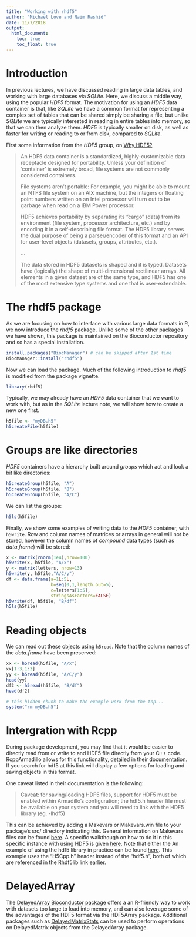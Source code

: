 ```yaml
---
title: "Working with rhdf5"
author: "Michael Love and Naim Rashid"
date: 11/7/2018
output: 
  html_document:
    toc: true
    toc_float: true
---
```


# Introduction

In previous lectures, we have discussed reading in large data tables,
and working with large databases via *SQLite*. Here, we discuss a
middle way, using the popular *HDF5* format. The motivation for using
an *HDF5* data container is that, like *SQLite* we have a common
format for representing a complex set of tables that can be shared
simply be sharing a file, but unlike *SQLite* we are typically
interested in reading in entire tables into memory, so that we can
then analyze them. *HDF5* is typically smaller on disk, as well as
faster for writing or reading to or from disk, compared to *SQLite*. 

First some information from the *HDF5* group, on 
[Why HDF5?](https://support.hdfgroup.org/HDF5/faq/whyhdf5.html)

> An HDF5 data container is a standardized, highly-customizable data
> receptacle designed for portability. Unless your definition of
> 'container' is extremely broad, file systems are not commonly
> considered containers. 
>
> File systems aren't portable: For example, you might be able to
> mount an NTFS file system on an AIX machine, but the integers or
> floating point numbers written on an Intel processor will turn out
> to be garbage when read on a IBM Power processor. 
>
> HDF5 achieves portability by separating its "cargo" (data) from its
> environment (file system, processor architecture, etc.) and by
> encoding it in a self-describing file format. The HDF5 library
> serves the dual purpose of being a parser/encoder of this format and
> an API for user-level objects (datasets, groups, attributes, etc.). 
>
> ...
>
> The data stored in HDF5 datasets is shaped and it is typed. Datasets
> have (logically) the shape of multi-dimensional rectilinear
> arrays. All elements in a given dataset are of the same type, and
> HDF5 has one of the most extensive type systems and one that is
> user-extendable.

# The rhdf5 package

As we are focusing on how to interface with various large data formats
in R, we now introduce the *rhdf5* package. Unlike some of the other
packages we have shown, this package is maintained on the Bioconductor
repository and so has a special installation. 

```r
install.packages("BiocManager") # can be skipped after 1st time
BiocManager::install("rhdf5")
```

Now we can load the package. Much of the following introduction to
*rhdf5* is modified from the package vignette.

```r
library(rhdf5)
```

Typically, we may already have an *HDF5* data container that we want
to work with, but as in the *SQLite* lecture note, we will show how to
create a new one first.

```r
h5file <- "myDB.h5"
h5createFile(h5file)
```

# Groups are like directories

*HDF5* containers have a hierarchy built around *groups* which act and
look a bit like directories:

```r
h5createGroup(h5file, "A")
h5createGroup(h5file, "B")
h5createGroup(h5file, "A/C")
```

We can list the groups:

```r
h5ls(h5file)
```

Finally, we show some examples of writing data to the *HDF5*
container, with `h5write`. Row and column names of matrices or arrays
in general will not be stored, however the column names of *compound*
data types (such as *data.frame*) will be stored:

```r
x <- matrix(rnorm(1e4),nrow=100)
h5write(x, h5file, "A/x")
y <- matrix(letters, nrow=13)
h5write(y, h5file,"A/C/y")
df <- data.frame(a=1L:5L,
                 b=seq(0,1,length.out=5),
                 c=letters[1:5],
                 stringsAsFactors=FALSE)
h5write(df, h5file, "B/df")
h5ls(h5file)
```

# Reading objects

We can read out these objects using `h5read`. Note that the column
names of the *data.frame* have been preserved:

```r
xx <- h5read(h5file, "A/x")
xx[1:3,1:3]
yy <- h5read(h5file, "A/C/y")
head(yy)
df2 <- h5read(h5file, "B/df")
head(df2)
```

```r
# this hidden chunk to make the example work from the top...
system("rm myDB.h5")
```

# Intergration with Rcpp

During package development, you may find that it would be easier to directly read from or write to and HDF5 file directly from your C++ code. RcppArmadillo allows for this functionality, detailed in their [documentation](http://arma.sourceforge.net/docs.html).  If you search for hdf5 at this link will display a few options for loading and saving objects in this format.  

One caveat listed in their documentation is the following:

> Caveat: for saving/loading HDF5 files, support for HDF5 must be enabled within Armadillo's configuration; the hdf5.h header file must be available on your system and you will need to link with the HDF5 library (eg. -lhdf5)

This can be achieved by adding a Makevars or Makevars.win file to your package's src/ directory indicating this.  General information on Makevars files can be found [here](https://cran.r-project.org/doc/manuals/r-release/R-exts.html#Using-Makevars). A specific walkthough on how to do it in this specific instance with using HDF5 is given [here](https://www.bioconductor.org/packages/devel/bioc/vignettes/Rhdf5lib/inst/doc/Rhdf5lib.html).  Note that either the An example of using the hdf5 library in practice can be found [here](https://github.com/plbaldoni/epigraHMM/blob/main/src/expStep.cpp).  This example uses the "H5Cpp.h" header instead of the "hdf5.h", both of which are referenced in the Rhdf5lib link earlier.

# DelayedArray

The [DelayedArray Bioconductor package](https://bioconductor.org/packages/3.12/bioc/html/DelayedArray.html) offers a an R-friendly way to work with datasets too large to load into memory, and can also leverage some of the advantages of the HDF5 format via the HDF5Array package.  Additional packages such as [DelayedMatrixStats](https://bioconductor.org/packages/3.12/bioc/html/DelayedMatrixStats.html) can be used to perform operations on DelayedMatrix objects from the  DelayedArray package. 



